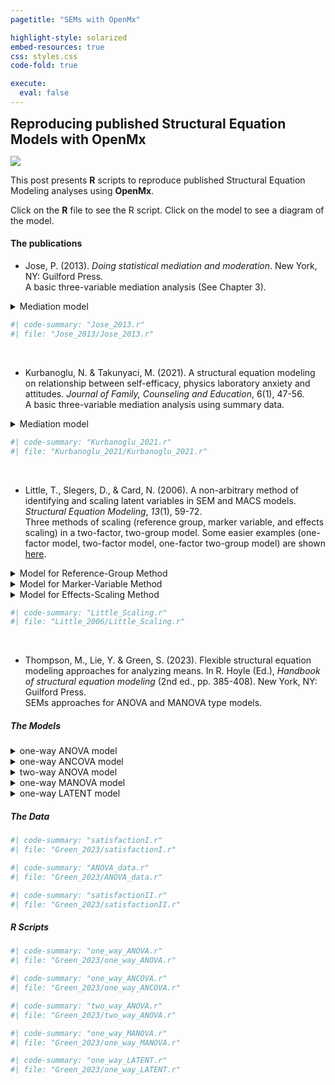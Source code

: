 ```yaml
---
pagetitle: "SEMs with OpenMx"

highlight-style: solarized
embed-resources: true
css: styles.css
code-fold: true

execute:
  eval: false
---
```


:::: {layout="[60, 40]" layout-valign="center"}

::: {#leftcolumn}
<h2 style = "margin: 0px;"> Reproducing published Structural Equation Models with OpenMx </h2>
:::

::: {#rightcolumn}
  <img style = "margin: 0px; padding: 0px;" src="logo/logo.svg">
:::

::::

This post presents **R** scripts to reproduce published Structural Equation Modeling analyses using **OpenMx**. 

Click on the **R** file to see the R script.
Click on the model to see a diagram of the model.

#### The publications

- Jose, P. (2013). *Doing statistical mediation and moderation*. New York, NY: Guilford Press. <br/> A basic three-variable mediation analysis (See Chapter 3).

<details class="image-fold">
  <summary>Mediation model</summary>
  <img src="../Drawing_SEMs/Jose_2013/Jose_2013.svg">  
</details> 

```r
#| code-summary: "Jose_2013.r"
#| file: "Jose_2013/Jose_2013.r"
```  

<br/>

- Kurbanoglu, N. & Takunyaci, M. (2021). A structural equation modeling on relationship between self-efficacy, physics laboratory anxiety and attitudes. *Journal of Family, Counseling and Education*, 6(1), 47-56. <br/> A basic three-variable mediation analysis using summary data.

<details class="image-fold">
  <summary>Mediation model</summary>
  <img src="../Drawing_SEMs/Kurbanoglu_2021/Kurbanoglu_2021.svg">  
</details> 

```r
#| code-summary: "Kurbanoglu_2021.r"
#| file: "Kurbanoglu_2021/Kurbanoglu_2021.r"
```  

<br/>
 
- Little, T., Slegers, D., & Card, N. (2006). A non-arbitrary method of identifying and scaling latent variables in SEM and MACS models. *Structural Equation Modeling*, *13*(1), 59-72. <br/> Three methods of scaling (reference group, marker variable, and effects scaling) in a two-factor, two-group model. Some easier examples (one-factor model, two-factor model, one-factor two-group model) are shown [here](EasierExamples.qmd).

<details class="image-fold">
  <summary>Model for Reference-Group Method</summary>
  <img src="../Drawing_SEMs/Little_2006/Scaling1.svg">  
</details> 

<details class="image-fold">
  <summary>Model for Marker-Variable Method</summary>
  <img src="../Drawing_SEMs/Little_2006/Scaling2.svg">  
</details> 

<details class="image-fold">
  <summary>Model for Effects-Scaling Method</summary>
  <img src="../Drawing_SEMs/Little_2006/scaling3.svg">  
</details> 

```r
#| code-summary: "Little_Scaling.r"
#| file: "Little_2006/Little_Scaling.r"
```  

<br/> 

- Thompson, M., Lie, Y. & Green, S. (2023). Flexible structural equation modeling approaches for analyzing means. In R. Hoyle (Ed.), *Handbook of structural equation modeling* (2nd ed., pp. 385-408). New York, NY: Guilford Press. <br/>
SEMs approaches for ANOVA and MANOVA type models.

<h5>The Models</h5>

<details>
  <summary>one-way ANOVA model</summary>
  <img src="../Drawing_SEMs/Green_2023/one_way_ANOVA.svg">  
</details> 

<details>
  <summary>one-way ANCOVA model</summary>
  <img src="../Drawing_SEMs/Green_2023/one_way_ANCOVA.svg">  
</details> 

<details>
  <summary>two-way ANOVA model</summary>
  <img src="../Drawing_SEMs/Green_2023/two_way_ANOVA.svg">  
</details> 

<details>
  <summary>one-way MANOVA model</summary>
  <img src="../Drawing_SEMs/Green_2023/one_way_MANOVA.svg">  
</details>
 
<details>
  <summary>one-way LATENT model</summary>
  <img src="../Drawing_SEMs/Green_2023/one_way_LATENT.svg">  
</details> 

<h5>The Data</h5>

```r
#| code-summary: "satisfactionI.r"
#| file: "Green_2023/satisfactionI.r"
```

```r
#| code-summary: "ANOVA_data.r"
#| file: "Green_2023/ANOVA_data.r"
```

```r
#| code-summary: "satisfactionII.r"
#| file: "Green_2023/satisfactionII.r"
```

<h5>R Scripts</h5>

```r
#| code-summary: "one_way_ANOVA.r"
#| file: "Green_2023/one_way_ANOVA.r"
```

```r
#| code-summary: "one_way_ANCOVA.r"
#| file: "Green_2023/one_way_ANCOVA.r"
```

```r
#| code-summary: "two_way_ANOVA.r"
#| file: "Green_2023/two_way_ANOVA.r"
```

```r
#| code-summary: "one_way_MANOVA.r"
#| file: "Green_2023/one_way_MANOVA.r"
```

```r
#| code-summary: "one_way_LATENT.r"
#| file: "Green_2023/one_way_LATENT.r"
```
